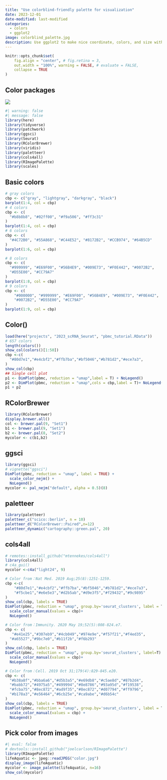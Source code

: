 ```yaml
---
title: "Use colorblind-friendly palette for visualization"
date: 2023-12-01
date-modified: last-modified
categories:
  - colors
  - ggplot2
image: colorblind_palette.jpg
description: Use ggplot2 to make nice coordinate, colors, and size with friendly colors.
---
```


```r
knitr::opts_chunk$set(
    fig.align = "center", # fig.retina = 3,
    out.width = "100%", warning = FALSE, # evaluate = FALSE,
    collapse = TRUE
)
```
## Color packages

![](colorblind_palette.jpg)

```r
#| warning: false
#| message: false
library(here)
library(tidyverse)
library(patchwork)
library(ggsci)
library(Seurat)
library(RColorBrewer)
library(viridis)
library(paletteer)
library(cols4all)
library(RImagePalette)
library(scales)
```


## Basic colors 

```r
# gray colors
cbp <- c("gray", "lightgray", "darkgray", "black")
barplot(1:4, col = cbp)
# 4 colors
cbp <- c(
  "#b8b8b8", "#02ff00", "#f9a506", "#ff3c31"
)
barplot(1:4, col = cbp)
# 6 colors
cbp <- c(
  "#4C72B0", "#55A868", "#C44E52", "#8172B2", "#CCB974", "#64B5CD"
)
barplot(1:6, col = cbp)
```

```r
# 8 colors
cbp <- c(
  "#999999", "#E69F00", "#56B4E9", "#009E73", "#F0E442", "#0072B2", 
  "#D55E00", "#CC79A7"
)
barplot(1:8, col = cbp)
# 9 colors
cbp <- c(
    "#000000", "#999999", "#E69F00", "#56B4E9", "#009E73", "#F0E442", 
    "#0072B2", "#D55E00", "#CC79A7"
)
barplot(1:9, col = cbp)
```
## Color()

```r
load(here("projects", "2023_scRNA_Seurat", "pbmc_tutorial.RData"))
# 657 colors
length(colors())
show_col(colors()[1:50])
cbp <-c(
  "#80d7e1","#e4cbf2","#ffb7ba","#bf5046","#b781d2","#ece7a3",          "#f5cbe1","#e6e5e3","#d2b5ab","#d9e3f5","#f29432","#9c9895"
)
show_col(cbp)
## Single cell plot
p1 <- DimPlot(pbmc, reduction = "umap",label = T) + NoLegend()
p2 <- DimPlot(pbmc, reduction = "umap",cols = cbp,label = T)+ NoLegend()
p1 + p2
```

## RColorBrewer
```r
library(RColorBrewer)
display.brewer.all()
col <- brewer.pal(9, "Set1")
b1 <- brewer.pal(9, "Set1")
b2 <- brewer.pal(8, "Set2")
mycolor <- c(b1,b2) 
```
## ggsci
```r
library(ggsci)
# vignette("ggsci")
DimPlot(pbmc, reduction = "umap", label = TRUE) + 
  scale_color_nejm() +
  NoLegend()
mycolor <- pal_nejm("default", alpha = 0.5)(8) 
```
## paletteer
```r
library(paletteer)  
paletteer_c("scico::berlin", n = 10)
paletteer_d("RColorBrewer::Paired",n=12)
paletteer_dynamic("cartography::green.pal", 20)
```
## cols4all
```r
# remotes::install_github("mtennekes/cols4all")
library(cols4all)
# c4a_gui()
mycolor <-c4a("light24", 9)
```

```r
# Color from：Nat Med. 2019 Aug;25(8):1251-1259. 
cbp <-c(
    "#80d7e1","#e4cbf2","#ffb7ba","#bf5046","#b781d2","#ece7a3",
    "#f5cbe1","#e6e5e3","#d2b5ab","#d9e3f5","#f29432","#9c9895"
)
show_col(cbp, labels = TRUE)
DimPlot(pbmc, reduction = "umap", group.by='seurat_clusters', label = T) +
  scale_color_manual(values = cbp)+
  NoLegend()

# Color from：Immunity. 2020 May 19;52(5):808-824.e7.
cbp <- c(
   "#e41e25","#307eb9","#4cb049","#974e9e","#f57f21","#f4ed35",
  "#a65527","#9bc7e0","#b11f2b","#f6b293"
)
show_col(cbp, labels = TRUE)
DimPlot(pbmc, reduction = "umap", group.by='seurat_clusters', label=T) + 
  scale_color_manual(values = cbp)+
  NoLegend()

# Color from：Cell. 2019 Oct 31;179(4):829-845.e20.
cbp <- c(
  "#b38a8f","#bba6a6","#d5b3a5","#e69db8","#c5ae8d","#87b2d4",
  "#babb72","#4975a5","#499994","#8e8786","#93a95d","#f19538",
  "#fcba75","#8ec872","#ad9f35","#8ec872","#d07794","#ff9796",
  "#b178a3","#e56464","#6cb25e","#ca9abe","#d6b54c"
)
show_col(cbp, labels = TRUE)
DimPlot(pbmc, reduction = "umap", group.by='seurat_clusters', label = T) + 
  scale_color_manual(values = cbp) +
  NoLegend()
```

## Pick color from images  
```r
#| eval: false
# devtools::install_github("joelcarlson/RImagePalette")
library(RImagePalette)
lifeAquatic <- jpeg::readJPEG("color.jpg")
display_image(lifeAquatic)
mycolor <- image_palette(lifeAquatic, n=16) 
show_col(mycolor)
```
